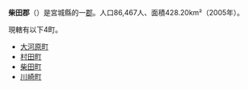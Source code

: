 {{日本郡
| 郡 = 柴田郡
| 日文原名 = 柴田郡
| 平假名 = しばたぐん
| 羅馬字拼音 = Shibata-gun
| 地圖 =
| 都道府縣 = 宮城縣
| 編號 = 
| 町 = 4
| 村 = 
| 經度 = 
| 緯度 = 
| 註記 = 
|}}
'''柴田郡'''（{{jpn|j=柴田郡|hg=しばたぐん|rm=Shibata gun|f=y}}）是宮城縣的一[[郡|郡]]。人口86,467人、面積428.20km²（2005年）。

現轄有以下4町。
*[[大河原町|大河原町]] 
*[[村田町|村田町]] 
*[[柴田町|柴田町]] 
*[[川崎町_(宮城縣)|川崎町]] 

{{陸前國的郡}}
{{宮城縣}}{{Authority control}}